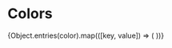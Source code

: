 
<Meta title="Foundation/Colors" />

# Colors
<ColorPalette>
{Object.entries(color).map(([key, value]) => (
    <ColorItem
        key={key}
        title={key}
        subtitle={key}
        colors={[value]}
    />
))}
</ColorPalette>
